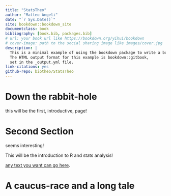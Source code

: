 ```yaml
--- 
title: "StatsTheo"
author: "Matteo Angeli"
date: "`r Sys.Date()`"
site: bookdown::bookdown_site
documentclass: book
bibliography: [book.bib, packages.bib]
# url: your book url like https://bookdown.org/yihui/bookdown
# cover-image: path to the social sharing image like images/cover.jpg
description: |
  This is a minimal example of using the bookdown package to write a book.
  The HTML output format for this example is bookdown::gitbook,
  set in the _output.yml file.
link-citations: yes
github-repo: biotheo/StatsTheo
---
```


# Down the rabbit-hole

this will be the first, introductive, page!

<!--chapter:end:index.Rmd-->

# Second Section

seems interesting!

This will be the introduction to R and stats analysis!

[any text you want can go here](https://google.it).

<!--chapter:end:02-tears.Rmd-->

# A caucus-race and a long tale

<!--chapter:end:03-race.Rmd-->

